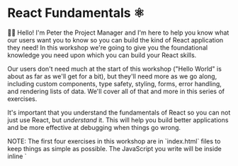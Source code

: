 # React Fundamentals ⚛

<EpicVideo url="https://www.epicreact.dev/workshops/react-fundamentals/react-fundamentals-intro" />

👨‍💼 Hello! I'm Peter the Project Manager and I'm here to help you know what our
users want you to know so you can build the kind of React application they need!
In this workshop we're going to give you the foundational knowledge you need
upon which you can build your React skills.

Our users don't need much at the start of this workshop ("Hello World" is about
as far as we'll get for a bit), but they'll need more as we go along, including
custom components, type safety, styling, forms, error handling, and rendering
lists of data. We'll cover all of that and more in this series of exercises.

It's important that you understand the fundamentals of React so you can not just
use React, but _understand_ it. This will help you build better applications and
be more effective at debugging when things go wrong.

<callout-info>
	NOTE: The first four exercises in this workshop are in `index.html` files to
	keep things as simple as possible. The JavaScript you write will be inside
	inline `<script>` tags. This is just to keep things simple for this workshop,
	but in the rest of the workshop you'll be writing TypeScript 100% to make
	things resemble real world applications.
</callout-info>

<callout-info>
	If the first part of this workshop is familar, you may have gone through the
	[Get Started with React
	Workshop](https://github.com/epicweb-dev/get-started-with-react) which is an
	exerpt from this workshop. If you're signed in to Epic React, your progress
	should be saved and you can continue from where you left off.
</callout-info>

Are you ready? Let's go!

🎵 Check out the workshop theme song! 🎶

<VideoEmbed
	title="Epic React: React Fundamentals Theme Song"
	url="https://www.youtube.com/embed/UWYzrMwwHKI?si=CkRQHCAZbTcKQsr_&list=PLV5CVI1eNcJieZkL_q7M48PwEpeNT-sL1&rel=0"
/>
